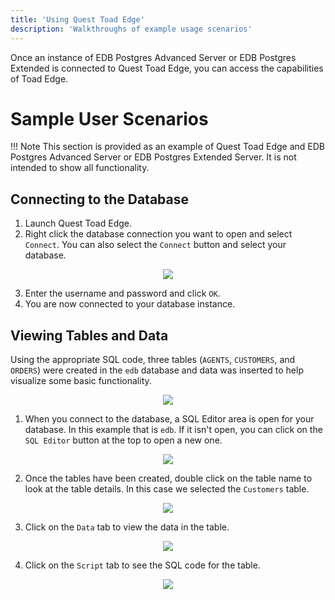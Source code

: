 ```yaml
---
title: 'Using Quest Toad Edge'
description: 'Walkthroughs of example usage scenarios'
---
```


Once an instance of EDB Postgres Advanced Server or EDB Postgres Extended is connected to Quest Toad Edge, you can access the capabilities of Toad Edge. 

# Sample User Scenarios

!!! Note
    This section is provided as an example of Quest Toad Edge and EDB Postgres Advanced Server or EDB Postgres Extended Server.  It is not intended to show all functionality.



## Connecting to the Database

1. Launch Quest Toad Edge.
2. Right click the database connection you want to open and select `Connect`.  You can also select the `Connect` button and select your database.

<p align="center">
  <img src="Images/ConnectButton.png">
</p>

3. Enter the username and password and click `OK`.
4. You are now connected to your database instance.

## Viewing Tables and Data

Using the appropriate SQL code, three tables (`AGENTS`, `CUSTOMERS`, and `ORDERS`) were created in the `edb` database and data was inserted to help visualize some basic functionality. 

<p align="center">
  <img src="Images/BasicFunctionality.png">
</p>

1. When you connect to the database, a SQL Editor area is open for your database. In this example that is `edb`. If it isn't open, you can click on the `SQL Editor` button at the top to open a new one.

<p align="center">
  <img src="Images/OpenSQLEditor.png">
</p>

2. Once the tables have been created, double click on the table name to look at the table details. In this case we selected the `Customers` table. 

<p align="center">
  <img src="Images/CustomersTable.png">
</p>

3. Click on the `Data` tab to view the data in the table.

<p align="center">
  <img src="Images/DataTab.png">
</p>

4. Click on the `Script` tab to see the SQL code for the table.

<p align="center">
  <img src="Images/ScriptTab.png">
</p>
